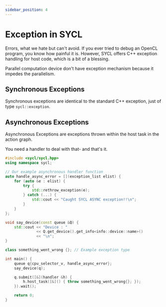 ```yaml
---
sidebar_position: 4
---
```


# Exception in SYCL

Errors, what we hate but can't avoid. If you ever tried to debug an OpenCL program, you know how painful it is. However, SYCL offers C++ exception handling for host code, which is a bit of a blessing.

Parallel computation device don't have exception mechanism because it impedes the parallelism.

## Synchronous Exceptions

Synchronous exceptions are identical to the standard C++ exception, just of type `sycl::exception`.

## Asynchronous Exceptions

Asynchronous Exceptions are exceptions thrown within the host task in the action graph.

You need a handler to deal with that- and that's it.

```cpp
#include <sycl/sycl.hpp>
using namespace sycl;

// Our example asynchronous handler function
auto handle_async_error = [](exception_list elist) {
    for (auto &e : elist) {
        try {
            std::rethrow_exception(e);
        } catch (...) {
            std::cout << "Caught SYCL ASYNC exception!!\n";
        }
    }
};

void say_device(const queue &Q) {
    std::cout << "Device : "
              << Q.get_device().get_info<info::device::name>()
              << "\n";
}

class something_went_wrong {}; // Example exception type

int main() {
    queue q{cpu_selector_v, handle_async_error};
    say_device(q);

    q.submit([&](handler &h) {
        h.host_task([&]() { throw something_went_wrong{}; });
    }).wait();

    return 0;
}
```

